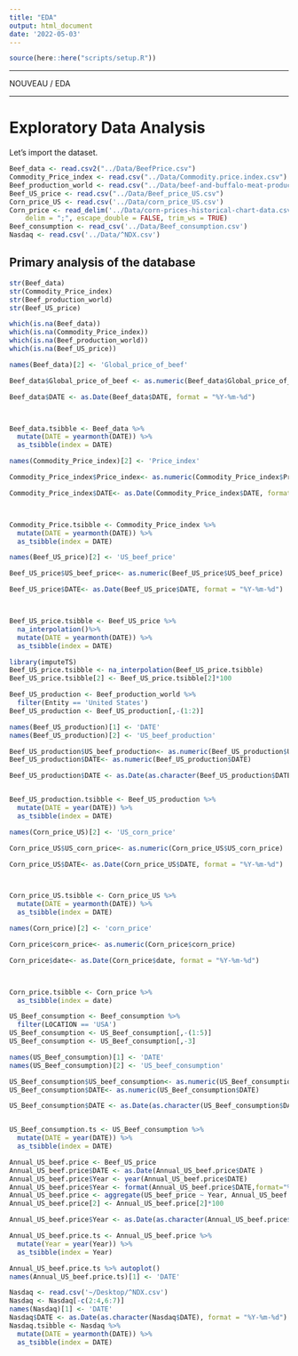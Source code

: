 ```yaml
---
title: "EDA"
output: html_document
date: '2022-05-03'
---
```


```r
source(here::here("scripts/setup.R"))
```

-------------------------------------------------------------------

NOUVEAU / EDA

-------------------------------------------------------------------



# Exploratory Data Analysis 

Let's import the dataset. 

```r
Beef_data <- read.csv2("../Data/BeefPrice.csv")
Commodity_Price_index <- read.csv("../Data/Commodity.price.index.csv")
Beef_production_world <- read.csv("../Data/beef-and-buffalo-meat-production-tonnes.csv")
Beef_US_price <- read.csv("../Data/Beef_price_US.csv")
Corn_price_US <- read.csv('../Data/corn_price_US.csv')
Corn_price <- read_delim('../Data/corn-prices-historical-chart-data.csv', 
    delim = ";", escape_double = FALSE, trim_ws = TRUE)
Beef_consumption <- read_csv('../Data/Beef_consumption.csv')
Nasdaq <- read.csv('../Data/^NDX.csv') 
```


## Primary analysis of the database

```r
str(Beef_data)
str(Commodity_Price_index)
str(Beef_production_world)
str(Beef_US_price)
```

```r
which(is.na(Beef_data))
which(is.na(Commodity_Price_index))
which(is.na(Beef_production_world))
which(is.na(Beef_US_price))
```


```r
names(Beef_data)[2] <- 'Global_price_of_beef'

Beef_data$Global_price_of_beef <- as.numeric(Beef_data$Global_price_of_beef)

Beef_data$DATE <- as.Date(Beef_data$DATE, format = "%Y-%m-%d")



Beef_data.tsibble <- Beef_data %>%
  mutate(DATE = yearmonth(DATE)) %>%
  as_tsibble(index = DATE)

```

```r
names(Commodity_Price_index)[2] <- 'Price_index'

Commodity_Price_index$Price_index<- as.numeric(Commodity_Price_index$Price_index)

Commodity_Price_index$DATE<- as.Date(Commodity_Price_index$DATE, format = "%Y-%m-%d")



Commodity_Price.tsibble <- Commodity_Price_index %>%
  mutate(DATE = yearmonth(DATE)) %>%
  as_tsibble(index = DATE)

```


```r
names(Beef_US_price)[2] <- 'US_beef_price'

Beef_US_price$US_beef_price<- as.numeric(Beef_US_price$US_beef_price)

Beef_US_price$DATE<- as.Date(Beef_US_price$DATE, format = "%Y-%m-%d")



Beef_US_price.tsibble <- Beef_US_price %>%
  na_interpolation()%>%
  mutate(DATE = yearmonth(DATE)) %>%
  as_tsibble(index = DATE)

library(imputeTS)
Beef_US_price.tsibble <- na_interpolation(Beef_US_price.tsibble)
Beef_US_price.tsibble[2] <- Beef_US_price.tsibble[2]*100

```

```r
Beef_US_production <- Beef_production_world %>%
  filter(Entity == 'United States')
Beef_US_production <- Beef_US_production[,-(1:2)]

names(Beef_US_production)[1] <- 'DATE'
names(Beef_US_production)[2] <- 'US_beef_production'

Beef_US_production$US_beef_production<- as.numeric(Beef_US_production$US_beef_production)
Beef_US_production$DATE<- as.numeric(Beef_US_production$DATE)

Beef_US_production$DATE <- as.Date(as.character(Beef_US_production$DATE), format = "%Y")


Beef_US_production.tsibble <- Beef_US_production %>%
  mutate(DATE = year(DATE)) %>%
  as_tsibble(index = DATE)
```



```r
names(Corn_price_US)[2] <- 'US_corn_price'

Corn_price_US$US_corn_price<- as.numeric(Corn_price_US$US_corn_price)

Corn_price_US$DATE<- as.Date(Corn_price_US$DATE, format = "%Y-%m-%d")



Corn_price_US.tsibble <- Corn_price_US %>%
  mutate(DATE = yearmonth(DATE)) %>%
  as_tsibble(index = DATE)

```

```r
names(Corn_price)[2] <- 'corn_price'

Corn_price$corn_price<- as.numeric(Corn_price$corn_price)

Corn_price$date<- as.Date(Corn_price$date, format = "%Y-%m-%d")



Corn_price.tsibble <- Corn_price %>%
  as_tsibble(index = date)
```


```r
US_Beef_consumption <- Beef_consumption %>%
  filter(LOCATION == 'USA')
US_Beef_consumption <- US_Beef_consumption[,-(1:5)]
US_Beef_consumption <- US_Beef_consumption[,-3]

names(US_Beef_consumption)[1] <- 'DATE'
names(US_Beef_consumption)[2] <- 'US_beef_consumption'

US_Beef_consumption$US_beef_consumption<- as.numeric(US_Beef_consumption$US_beef_consumption)
US_Beef_consumption$DATE<- as.numeric(US_Beef_consumption$DATE)

US_Beef_consumption$DATE <- as.Date(as.character(US_Beef_consumption$DATE), format = "%Y")


US_Beef_consumption.ts <- US_Beef_consumption %>%
  mutate(DATE = year(DATE)) %>%
  as_tsibble(index = DATE)
```


```r
Annual_US_beef.price <- Beef_US_price
Annual_US_beef.price$DATE <- as.Date(Annual_US_beef.price$DATE )
Annual_US_beef.price$Year <- year(Annual_US_beef.price$DATE)
Annual_US_beef.price$Year <- format(Annual_US_beef.price$DATE,format="%Y")
Annual_US_beef.price <- aggregate(US_beef_price ~ Year, Annual_US_beef.price, mean)
Annual_US_beef.price[2] <- Annual_US_beef.price[2]*100

Annual_US_beef.price$Year <- as.Date(as.character(Annual_US_beef.price$Year), format = "%Y")

Annual_US_beef.price.ts <- Annual_US_beef.price %>%
  mutate(Year = year(Year)) %>%
  as_tsibble(index = Year)

Annual_US_beef.price.ts %>% autoplot()
names(Annual_US_beef.price.ts)[1] <- 'DATE'
```

```r
Nasdaq <- read.csv('~/Desktop/^NDX.csv') 
Nasdaq <- Nasdaq[-c(2:4,6:7)]
names(Nasdaq)[1] <- 'DATE'
Nasdaq$DATE <- as.Date(as.character(Nasdaq$DATE), format = "%Y-%m-%d")
Nasdaq.tsibble <- Nasdaq %>%
  mutate(DATE = yearmonth(DATE)) %>%
  as_tsibble(index = DATE)
```


